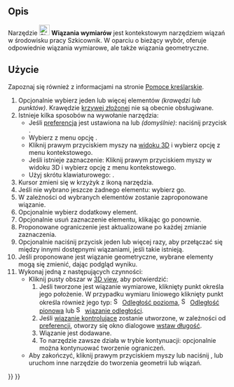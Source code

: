 <languages/>

{{Docnav/pl
|[[Sketcher_ToggleConstruction/pl|Tryb konstrukcji]]
|[[Sketcher_ConstrainDistanceX/pl|Zwiąż odległość poziomą]]
|[[Sketcher_Workbench/pl|środowisko pracy Szkicownik]]
|IconL=Sketcher_ToggleConstruction.svg
|IconR=Sketcher_ConstrainDistanceX.svg
|IconC=Workbench_Sketcher.svg
}}

{{GuiCommand
|Name= Sketcher Dimension
|Name/pl=Szkicownik: Wiązania wymiarów
|MenuLocation=Szkic → Wiązania szkicownika → Wiązania wymiarów
|Workbenches=[[Sketcher_Workbench/pl|Szkicownik]]
|Shortcut={{KEY|D}}
|Version=1.0
}}

<span id="Description"></span>
==Opis==

Narzędzie [[Image:Sketcher_Dimension.svg|24px]] '''Wiązania wymiarów''' jest kontekstowym narzędziem wiązań w środowisku pracy Szkicownik. W oparciu o bieżący wybór, oferuje odpowiednie wiązania wymiarowe, ale także wiązania geometryczne.

<span id="Usage"></span>
==Użycie==

Zapoznaj się również z informacjami na stronie [[Sketcher_Workbench/pl#Pomoce_kreślarskie|Pomoce kreślarskie]].

# Opcjonalnie wybierz jeden lub więcej elementów ''(krawędzi lub punktów)''. Krawędzie [[Sketcher_Workbench#Sketcher_CompCreateBSpline/pl|krzywej złożonej]] nie są obecnie obsługiwane.
# Istnieje kilka sposobów na wywołanie narzędzia:
#* Jeśli [[Sketcher_Preferences/pl#Ogólne|preferencja]] {{MenuCommand|Wiązania wymiarów}} jest ustawiona na {{Value|Obydwa}} lub {{Value|Narzędzie pojedyncze}} ''(domyślnie)'': naciśnij przycisk {{Button|[[Image:Sketcher_Dimension.svg|16px]] [[Sketcher_Dimension/pl|Wiązanie odległości]]}}.
#* Wybierz z menu opcję {{MenuCommand|Szkic → Wiązania szkicownika → [[Image:Sketcher_Dimension.svg|16px]] Wiązania wymiarów}}.
#* Kliknij prawym przyciskiem myszy na [[3D_view/pl|widoku 3D]] i wybierz opcję {{MenuCommand|Wymiar → [[Image:Sketcher_Dimension.svg|16px]] Wiązania wymiarów}} z menu kontekstowego.
#* Jeśli istnieje zaznaczenie: Kliknij prawym przyciskiem myszy w widoku 3D i wybierz opcję {{MenuCommand|[[Image:Sketcher_Dimension.svg|16px]] Wiązania wymiarów}} z menu kontekstowego.
#* Użyj skrótu klawiaturowego: {{KEY|D}}.
# Kursor zmieni się w krzyżyk z ikoną narzędzia.
# Jeśli nie wybrano jeszcze żadnego elementu: wybierz go.
# W zależności od wybranych elementów zostanie zaproponowane wiązanie.
# Opcjonalnie wybierz dodatkowy element.
# Opcjonalnie usuń zaznaczenie elementu, klikając go ponownie.
# Proponowane ograniczenie jest aktualizowane po każdej zmianie zaznaczenia.
# Opcjonalnie naciśnij przycisk {{KEY|M}} jeden lub więcej razy, aby przełączać się między innymi dostępnymi wiązaniami, jeśli takie istnieją.
# Jeśli proponowane jest wiązanie geometryczne, wybrane elementy mogą się zmienić, dając podgląd wyniku.
# Wykonaj jedną z następujących czynności:
#* Kliknij pusty obszar w [[3D_view/pl|3D view]], aby potwierdzić:
#*# Jeśli tworzone jest wiązanie wymiarowe, kliknięty punkt określa jego położenie. W przypadku wymiaru liniowego kliknięty punkt określa również jego typ: [[Image:Sketcher_ConstrainDistanceX.svg|16px]] [[Sketcher_ConstrainDistanceX/pl|Odległość pozioma]], [[Image:Sketcher_ConstrainDistanceY.svg|16px]] [[Sketcher_ConstrainDistanceY/pl|Odległość pionowa]] lub [[Image:Sketcher_ConstrainDistance.svg|16px]] [[Sketcher_ConstrainDistance/pl|wiązanie odległości]].
#*# Jeśli [[Sketcher_ToggleDrivingConstraint/pl|wiązanie kontrolujące]] zostanie utworzone, w zależności od [[Sketcher_Preferences/pl#Wyświetlanie|preferencji]], otworzy się okno dialogowe [[Sketcher_Workbench/pl#Edycja_wiązań|wstaw długość]].
#*# Wiązanie jest dodawane.
#*# To narzędzie zawsze działa w trybie kontynuacji: opcjonalnie można kontynuować tworzenie ograniczeń.
#* Aby zakończyć, kliknij prawym przyciskiem myszy lub naciśnij {{KEY|Esc}}, lub uruchom inne narzędzie do tworzenia geometrii lub wiązań.


{{Docnav/pl
|[[Sketcher_ToggleConstruction/pl|Tryb konstrukcji]]
|[[Sketcher_ConstrainDistanceX/pl|Zwiąż odległość poziomą]]
|[[Sketcher_Workbench/pl|środowisko pracy Szkicownik]]
|IconL=Sketcher_ToggleConstruction.svg
|IconR=Sketcher_ConstrainDistanceX.svg
|IconC=Workbench_Sketcher.svg
}}

{{Sketcher_Tools_navi{{#translation:}}}}
{{Userdocnavi{{#translation:}}}}